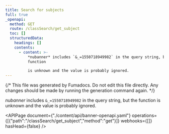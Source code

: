 ```yaml
---
title: Search for subjects
full: true
_openapi:
  method: GET
  route: /classSearch/get_subject
  toc: []
  structuredData:
    headings: []
    contents:
      - content: >-
          *nubanner* includes `&_=1550718949982` in the query string, but the
          function

          is unknown and the value is probably ignored.
---
```


{/* This file was generated by Fumadocs. Do not edit this file directly. Any changes should be made by running the generation command again. */}

*nubanner* includes `&_=1550718949982` in the query string, but the function
is unknown and the value is probably ignored.

<APIPage document={"./content/api/banner-openapi.yaml"} operations={[{"path":"/classSearch/get_subject","method":"get"}]} webhooks={[]} hasHead={false} />